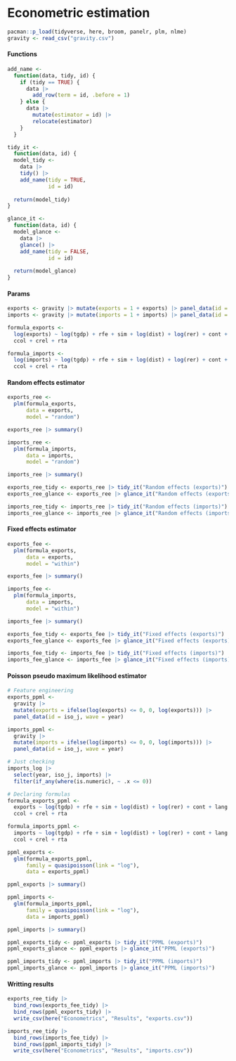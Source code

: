 # Econometric estimation

```r
pacman::p_load(tidyverse, here, broom, panelr, plm, nlme)
gravity <- read_csv("gravity.csv")
```

#### Functions

```r
add_name <- 
  function(data, tidy, id) {
    if (tidy == TRUE) {
      data |> 
        add_row(term = id, .before = 1)
    } else {
      data |> 
        mutate(estimator = id) |> 
        relocate(estimator)
    }
  }

tidy_it <- 
  function(data, id) {
  model_tidy <- 
    data |> 
    tidy() |> 
    add_name(tidy = TRUE, 
             id = id)
  
  return(model_tidy)
}

glance_it <- 
  function(data, id) {
  model_glance <- 
    data |> 
    glance() |> 
    add_name(tidy = FALSE, 
             id = id)
  
  return(model_glance)
}
```

#### Params

```r
exports <- gravity |> mutate(exports = 1 + exports) |> panel_data(id = iso_j, wave = year)
imports <- gravity |> mutate(imports = 1 + imports) |> panel_data(id = iso_j, wave = year)
```

```r
formula_exports <- 
  log(exports) ~ log(tgdp) + rfe + sim + log(dist) + log(rer) + cont + lang + 
  ccol + crel + rta

formula_imports <- 
  log(imports) ~ log(tgdp) + rfe + sim + log(dist) + log(rer) + cont + lang + 
  ccol + crel + rta
```

#### Random effects estimator

```r
exports_ree <- 
  plm(formula_exports,
      data = exports,
      model = "random")

exports_ree |> summary()
```

```r
imports_ree <- 
  plm(formula_imports,
      data = imports,
      model = "random")

imports_ree |> summary()
```

```r
exports_ree_tidy <- exports_ree |> tidy_it("Random effects (exports)")
exports_ree_glance <- exports_ree |> glance_it("Random effects (exports)")

imports_ree_tidy <- imports_ree |> tidy_it("Random effects (imports)")
imports_ree_glance <- imports_ree |> glance_it("Random effects (imports)")
```

#### Fixed effects estimator

```r
exports_fee <- 
  plm(formula_exports,
      data = exports,
      model = "within")

exports_fee |> summary()
```

```r
imports_fee <- 
  plm(formula_imports,
      data = imports,
      model = "within")

imports_fee |> summary()
```

```r
exports_fee_tidy <- exports_fee |> tidy_it("Fixed effects (exports)")
exports_fee_glance <- exports_fee |> glance_it("Fixed effects (exports)")

imports_fee_tidy <- imports_fee |> tidy_it("Fixed effects (imports)")
imports_fee_glance <- imports_fee |> glance_it("Fixed effects (imports)")
```

#### Poisson pseudo maximum likelihood estimator

```r
# Feature engineering
exports_ppml <- 
  gravity |> 
  mutate(exports = ifelse(log(exports) <= 0, 0, log(exports))) |> 
  panel_data(id = iso_j, wave = year)

imports_ppml <- 
  gravity |> 
  mutate(imports = ifelse(log(imports) <= 0, 0, log(imports))) |> 
  panel_data(id = iso_j, wave = year)
```

```r
# Just checking 
imports_log |> 
  select(year, iso_j, imports) |> 
  filter(if_any(where(is.numeric), ~ .x <= 0))
```

```r
# Declaring formulas
formula_exports_ppml <- 
  exports ~ log(tgdp) + rfe + sim + log(dist) + log(rer) + cont + lang + 
  ccol + crel + rta

formula_imports_ppml <- 
  imports ~ log(tgdp) + rfe + sim + log(dist) + log(rer) + cont + lang + 
  ccol + crel + rta
```

```r
ppml_exports <- 
  glm(formula_exports_ppml,
      family = quasipoisson(link = "log"),
      data = exports_ppml)

ppml_exports |> summary()
```

```r
ppml_imports <- 
  glm(formula_imports_ppml,
      family = quasipoisson(link = "log"),
      data = imports_ppml)

ppml_imports |> summary()
```

```r
ppml_exports_tidy <- ppml_exports |> tidy_it("PPML (exports)")
ppml_exports_glance <- ppml_exports |> glance_it("PPML (exports)")

ppml_imports_tidy <- ppml_imports |> tidy_it("PPML (imports)")
ppml_imports_glance <- ppml_imports |> glance_it("PPML (imports)")
```

#### Writting results

```r
exports_ree_tidy |> 
  bind_rows(exports_fee_tidy) |> 
  bind_rows(ppml_exports_tidy) |> 
  write_csv(here("Econometrics", "Results", "exports.csv"))

imports_ree_tidy |> 
  bind_rows(imports_fee_tidy) |> 
  bind_rows(ppml_imports_tidy) |> 
  write_csv(here("Econometrics", "Results", "imports.csv"))
```
